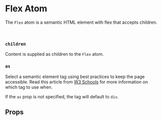 

<Meta of={FlexStories} />

# Flex Atom

The `Flex` atom is a semantic HTML element with flex that accepts children.

<Canvas of={FlexStories.Default} />

<br />

### `children`

Content is supplied as children to the `Flex` atom.

### `as`

Select a semantic element tag using best practices to keep the page accessible. Read this article from [W3 Schools]('https://www.w3schools.com/html/html5_semantic_elements.asp') for more information on which tag to use when.

If the `as` prop is not specified, the tag will default to `div`.

## Props

<ArgTypes />
